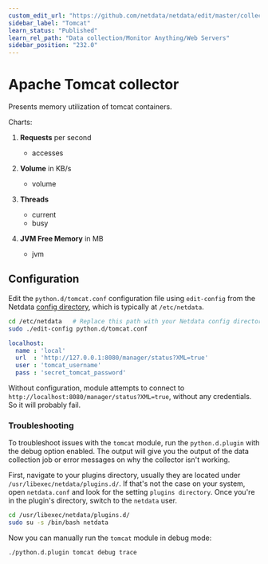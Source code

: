 ```yaml
---
custom_edit_url: "https://github.com/netdata/netdata/edit/master/collectors/python.d.plugin/tomcat/README.md"
sidebar_label: "Tomcat"
learn_status: "Published"
learn_rel_path: "Data collection/Monitor Anything/Web Servers"
sidebar_position: "232.0"
---
```



# Apache Tomcat collector

Presents memory utilization of tomcat containers.

Charts:

1.  **Requests** per second

    -   accesses

2.  **Volume** in KB/s

    -   volume

3.  **Threads**

    -   current
    -   busy

4.  **JVM Free Memory** in MB

    -   jvm

## Configuration

Edit the `python.d/tomcat.conf` configuration file using `edit-config` from the Netdata [config
directory](/docs/getting-started/manage-and-configure/configuration), which is typically at `/etc/netdata`.

```bash
cd /etc/netdata   # Replace this path with your Netdata config directory, if different
sudo ./edit-config python.d/tomcat.conf
```

```yaml
localhost:
  name : 'local'
  url  : 'http://127.0.0.1:8080/manager/status?XML=true'
  user : 'tomcat_username'
  pass : 'secret_tomcat_password'
```

Without configuration, module attempts to connect to `http://localhost:8080/manager/status?XML=true`, without any credentials.
So it will probably fail.




### Troubleshooting

To troubleshoot issues with the `tomcat` module, run the `python.d.plugin` with the debug option enabled. The 
output will give you the output of the data collection job or error messages on why the collector isn't working.

First, navigate to your plugins directory, usually they are located under `/usr/libexec/netdata/plugins.d/`. If that's 
not the case on your system, open `netdata.conf` and look for the setting `plugins directory`. Once you're in the 
plugin's directory, switch to the `netdata` user.

```bash
cd /usr/libexec/netdata/plugins.d/
sudo su -s /bin/bash netdata
```

Now you can manually run the `tomcat` module in debug mode:

```bash
./python.d.plugin tomcat debug trace
```

